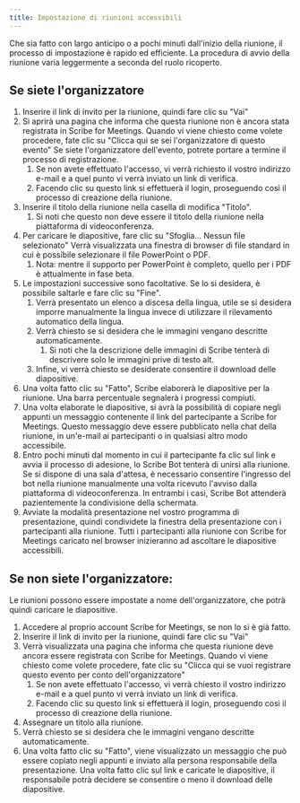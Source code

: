 ```yaml
---
title: Impostazione di riunioni accessibili
---
```


Che sia fatto con largo anticipo o a pochi minuti dall'inizio della riunione, il processo di impostazione è rapido ed efficiente. La procedura di avvio della riunione varia leggermente a seconda del ruolo ricoperto.

## Se siete l'organizzatore

1. Inserire il link di invito per la riunione, quindi fare clic su "Vai"
1. Si aprirà una pagina che informa che questa riunione non è ancora stata registrata in Scribe for Meetings. Quando vi viene chiesto come volete procedere, fate clic su "Clicca qui se sei l'organizzatore di questo evento" Se siete l'organizzatore dell'evento, potrete portare a termine il processo di registrazione.
	1. Se non avete effettuato l'accesso, vi verrà richiesto il vostro indirizzo e-mail e a quel punto vi verrà inviato un link di verifica.
	1. Facendo clic su questo link si effettuerà il login, proseguendo così il processo di creazione della riunione.
1. Inserire il titolo della riunione nella casella di modifica "Titolo".
	1. Si noti che questo non deve essere il titolo della riunione nella piattaforma di videoconferenza.
1. Per caricare le diapositive, fare clic su "Sfoglia... Nessun file selezionato" Verrà visualizzata una finestra di browser di file standard in cui è possibile selezionare il file PowerPoint o PDF.
	1. Nota: mentre il supporto per PowerPoint è completo, quello per i PDF è attualmente in fase beta.
1. Le impostazioni successive sono facoltative. Se lo si desidera, è possibile saltarle e fare clic su "Fine".
	1. Verrà presentato un elenco a discesa della lingua, utile se si desidera imporre manualmente la lingua invece di utilizzare il rilevamento automatico della lingua.
	1. Verrà chiesto se si desidera che le immagini vengano descritte automaticamente.
		1. Si noti che la descrizione delle immagini di Scribe tenterà di descrivere solo le immagini prive di testo alt.
	1. Infine, vi verrà chiesto se desiderate consentire il download delle diapositive.
1. Una volta fatto clic su "Fatto", Scribe elaborerà le diapositive per la riunione. Una barra percentuale segnalerà i progressi compiuti.
1. Una volta elaborate le diapositive, si avrà la possibilità di copiare negli appunti un messaggio contenente il link del partecipante a Scribe for Meetings. Questo messaggio deve essere pubblicato nella chat della riunione, in un'e-mail ai partecipanti o in qualsiasi altro modo accessibile.
1. Entro pochi minuti dal momento in cui il partecipante fa clic sul link e avvia il processo di adesione, lo Scribe Bot tenterà di unirsi alla riunione. Se si dispone di una sala d'attesa, è necessario consentire l'ingresso del bot nella riunione manualmente una volta ricevuto l'avviso dalla piattaforma di videoconferenza. In entrambi i casi, Scribe Bot attenderà pazientemente la condivisione della schermata.
1. Avviate la modalità presentazione nel vostro programma di presentazione, quindi condividete la finestra della presentazione con i partecipanti alla riunione. Tutti i partecipanti alla riunione con Scribe for Meetings caricato nel browser inizieranno ad ascoltare le diapositive accessibili.

## Se non siete l'organizzatore:

Le riunioni possono essere impostate a nome dell'organizzatore, che potrà quindi caricare le diapositive.
1. Accedere al proprio account Scribe for Meetings, se non lo si è già fatto.
1. Inserire il link di invito per la riunione, quindi fare clic su "Vai"
1. Verrà visualizzata una pagina che informa che questa riunione deve ancora essere registrata con Scribe for Meetings. Quando vi viene chiesto come volete procedere, fate clic su "Clicca qui se vuoi registrare questo evento per conto dell'organizzatore"
	1. Se non avete effettuato l'accesso, vi verrà chiesto il vostro indirizzo e-mail e a quel punto vi verrà inviato un link di verifica.
	1. Facendo clic su questo link si effettuerà il login, proseguendo così il processo di creazione della riunione.
1. Assegnare un titolo alla riunione.
1. Verrà chiesto se si desidera che le immagini vengano descritte automaticamente.
1. Una volta fatto clic su "Fatto", viene visualizzato un messaggio che può essere copiato negli appunti e inviato alla persona responsabile della presentazione. Una volta fatto clic sul link e caricate le diapositive, il responsabile potrà decidere se consentire o meno il download delle diapositive.

